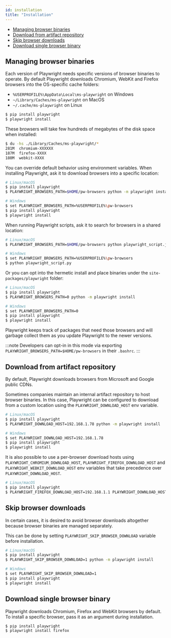 ```yaml
---
id: installation
title: "Installation"
---
```


- [Managing browser binaries](#managing-browser-binaries)
- [Download from artifact repository](#download-from-artifact-repository)
- [Skip browser downloads](#skip-browser-downloads)
- [Download single browser binary](#download-single-browser-binary)

## Managing browser binaries

Each version of Playwright needs specific versions of browser binaries to operate. By default Playwright downloads Chromium, WebKit and Firefox browsers into the OS-specific cache folders:
- `%USERPROFILE%\AppData\Local\ms-playwright` on Windows
- `~/Library/Caches/ms-playwright` on MacOS
- `~/.cache/ms-playwright` on Linux

```sh
$ pip install playwright
$ playwright install
```

These browsers will take few hundreds of megabytes of the disk space when installed:

```sh
$ du -hs ./Library/Caches/ms-playwright/*
281M  chromium-XXXXXX
187M  firefox-XXXX
180M  webkit-XXXX
```

You can override default behavior using environment variables. When installing Playwright, ask it to download browsers into a specific location:

```sh
# Linux/macOS
$ pip install playwright
$ PLAYWRIGHT_BROWSERS_PATH=$HOME/pw-browsers python -m playwright install

# Windows
$ set PLAYWRIGHT_BROWSERS_PATH=%USERPROFILE%\pw-browsers
$ pip install playwright
$ playwright install
```

When running Playwright scripts, ask it to search for browsers in a shared location:

```sh
# Linux/macOS
$ PLAYWRIGHT_BROWSERS_PATH=$HOME/pw-browsers python playwright_script.js

# Windows
$ set PLAYWRIGHT_BROWSERS_PATH=%USERPROFILE%\pw-browsers
$ python playwright_script.py
```

Or you can opt into the hermetic install and place binaries under the `site-packages/playwright` folder:

```sh
# Linux/macOS
$ pip install playwright
$ PLAYWRIGHT_BROWSERS_PATH=0 python -m playwright install

# Windows
$ set PLAYWRIGHT_BROWSERS_PATH=0
$ pip install playwright
$ playwright install
```

Playwright keeps track of packages that need those browsers and will garbage collect them as you update Playwright to the newer versions.

:::note
Developers can opt-in in this mode via exporting `PLAYWRIGHT_BROWSERS_PATH=$HOME/pw-browsers` in their `.bashrc`.
:::

## Download from artifact repository

By default, Playwright downloads browsers from Microsoft and Google public CDNs.

Sometimes companies maintain an internal artifact repository to host browser binaries. In this case, Playwright can be configured to download from a custom location using the `PLAYWRIGHT_DOWNLOAD_HOST` env variable.

```sh
# Linux/macOS
$ pip install playwright
$ PLAYWRIGHT_DOWNLOAD_HOST=192.168.1.78 python -m playwright install

# Windows
$ set PLAYWRIGHT_DOWNLOAD_HOST=192.168.1.78
$ pip install playwright
$ playwright install
```

It is also possible to use a per-browser download hosts using `PLAYWRIGHT_CHROMIUM_DOWNLOAD_HOST`, `PLAYWRIGHT_FIREFOX_DOWNLOAD_HOST` and `PLAYWRIGHT_WEBKIT_DOWNLOAD_HOST` env variables that take precedence over `PLAYWRIGHT_DOWNLOAD_HOST`.

```sh
# Linux/macOS
$ pip install playwright
$ PLAYWRIGHT_FIREFOX_DOWNLOAD_HOST=192.168.1.1 PLAYWRIGHT_DOWNLOAD_HOST=192.168.1.78 python -m playwright install
```

## Skip browser downloads

In certain cases, it is desired to avoid browser downloads altogether because browser binaries are managed separately.

This can be done by setting `PLAYWRIGHT_SKIP_BROWSER_DOWNLOAD` variable before installation.

```sh
# Linux/macOS
$ pip install playwright
$ PLAYWRIGHT_SKIP_BROWSER_DOWNLOAD=1 python -m playwright install

# Windows
$ set PLAYWRIGHT_SKIP_BROWSER_DOWNLOAD=1
$ pip install playwright
$ playwright install
```

## Download single browser binary

Playwright downloads Chromium, Firefox and WebKit browsers by default. To install a specific browser, pass it as an argument during installation.

```sh
$ pip install playwright
$ playwright install firefox
```


[Accessibility]: ./api/class-accessibility.mdx "Accessibility"
[Browser]: ./api/class-browser.mdx "Browser"
[BrowserContext]: ./api/class-browsercontext.mdx "BrowserContext"
[BrowserType]: ./api/class-browsertype.mdx "BrowserType"
[CDPSession]: ./api/class-cdpsession.mdx "CDPSession"
[ChromiumBrowserContext]: ./api/class-chromiumbrowsercontext.mdx "ChromiumBrowserContext"
[ConsoleMessage]: ./api/class-consolemessage.mdx "ConsoleMessage"
[Dialog]: ./api/class-dialog.mdx "Dialog"
[Download]: ./api/class-download.mdx "Download"
[ElementHandle]: ./api/class-elementhandle.mdx "ElementHandle"
[FileChooser]: ./api/class-filechooser.mdx "FileChooser"
[Frame]: ./api/class-frame.mdx "Frame"
[JSHandle]: ./api/class-jshandle.mdx "JSHandle"
[Keyboard]: ./api/class-keyboard.mdx "Keyboard"
[Mouse]: ./api/class-mouse.mdx "Mouse"
[Page]: ./api/class-page.mdx "Page"
[Playwright]: ./api/class-playwright.mdx "Playwright"
[Request]: ./api/class-request.mdx "Request"
[Response]: ./api/class-response.mdx "Response"
[Route]: ./api/class-route.mdx "Route"
[Selectors]: ./api/class-selectors.mdx "Selectors"
[TimeoutError]: ./api/class-timeouterror.mdx "TimeoutError"
[Touchscreen]: ./api/class-touchscreen.mdx "Touchscreen"
[Video]: ./api/class-video.mdx "Video"
[WebSocket]: ./api/class-websocket.mdx "WebSocket"
[Worker]: ./api/class-worker.mdx "Worker"
[Element]: https://developer.mozilla.org/en-US/docs/Web/API/element "Element"
[Evaluation Argument]: ./core-concepts.mdx#evaluationargument "Evaluation Argument"
[Promise]: https://developer.mozilla.org/en-US/docs/Web/JavaScript/Reference/Global_Objects/Promise "Promise"
[iterator]: https://developer.mozilla.org/en-US/docs/Web/JavaScript/Reference/Iteration_protocols "Iterator"
[origin]: https://developer.mozilla.org/en-US/docs/Glossary/Origin "Origin"
[selector]: https://developer.mozilla.org/en-US/docs/Web/CSS/CSS_Selectors "selector"
[Serializable]: https://developer.mozilla.org/en-US/docs/Web/JavaScript/Reference/Global_Objects/JSON/stringify#Description "Serializable"
[UIEvent.detail]: https://developer.mozilla.org/en-US/docs/Web/API/UIEvent/detail "UIEvent.detail"
[UnixTime]: https://en.wikipedia.org/wiki/Unix_time "Unix Time"
[xpath]: https://developer.mozilla.org/en-US/docs/Web/XPath "xpath"

[Any]: https://docs.python.org/3/library/typing.html#typing.Any "Any"
[bool]: https://docs.python.org/3/library/stdtypes.html "bool"
[Callable]: https://docs.python.org/3/library/typing.html#typing.Callable "Callable"
[EventContextManager]: https://docs.python.org/3/reference/datamodel.html#context-managers "Event context manager"
[EventEmitter]: https://pyee.readthedocs.io/en/latest/#pyee.BaseEventEmitter "EventEmitter"
[Dict]: https://docs.python.org/3/library/typing.html#typing.Dict "Dict"
[float]: https://docs.python.org/3/library/stdtypes.html#numeric-types-int-float-complex "float"
[int]: https://docs.python.org/3/library/stdtypes.html#numeric-types-int-float-complex "int"
[List]: https://docs.python.org/3/library/typing.html#typing.List "List"
[NoneType]: https://docs.python.org/3/library/constants.html#None "None"
[Pattern]: https://docs.python.org/3/library/re.html "Pattern"
[URL]: https://en.wikipedia.org/wiki/URL "URL"
[pathlib.Path]: https://realpython.com/python-pathlib/ "pathlib.Path"
[str]: https://docs.python.org/3/library/stdtypes.html#text-sequence-type-str "str"
[Union]: https://docs.python.org/3/library/typing.html#typing.Union "Union"